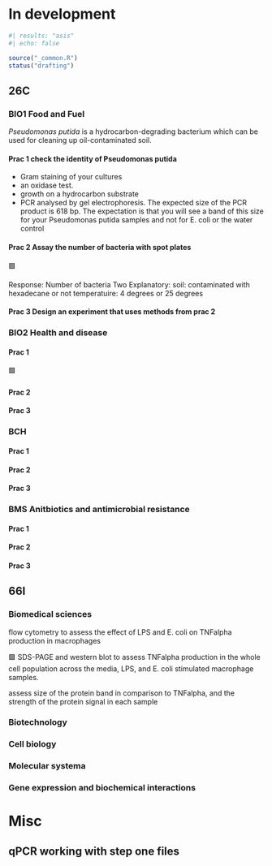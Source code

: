 # In development {#sec-in-development}

```r
#| results: "asis"
#| echo: false

source("_common.R")
status("drafting")
```

## 26C

### BIO1 Food and Fuel

*Pseudomonas putida* is a hydrocarbon-degrading bacterium which
can be used for cleaning up oil-contaminated soil. 

#### Prac 1 check the identity of Pseudomonas putida

-   Gram staining of your cultures
-   an oxidase test.
-   growth on a hydrocarbon substrate
-   PCR analysed by gel electrophoresis. The expected size of the 
    PCR product is 618 bp. The expectation is that you will
    see a band of this size for your Pseudomonas putida samples and 
    not for E. coli or the water control

#### Prac 2 Assay the number of bacteria with spot plates

🟩 

Response: Number of bacteria
Two Explanatory: 
   soil: contaminated with hexadecane or not
   temperatuire: 4 degrees or 25 degrees



#### Prac 3 Design an experiment that uses methods from prac 2


### BIO2 Health and disease

#### Prac 1 

🟩

#### Prac 2 


#### Prac 3 


### BCH

#### Prac 1 



#### Prac 2 

#### Prac 3 


### BMS Anitbiotics and antimicrobial resistance

#### Prac 1 

#### Prac 2 

#### Prac 3 


## 66I

### Biomedical sciences

flow cytometry to assess the effect of LPS and E. coli on TNFalpha production in macrophages

🟩 SDS-PAGE and western blot to assess TNFalpha production in the whole cell population across the media, LPS, and E. coli stimulated macrophage samples.

assess size of the protein band in comparison to TNFalpha, and the strength of the protein signal in each sample


### Biotechnology


### Cell biology


### Molecular systema


### Gene expression and biochemical interactions



# Misc

## qPCR working with step one files

<!-- df <- data.frame(x = c(0, 0.01, 0.1, 1), -->
<!--                  y = c(0.56, 0.475, 0.4, 0.375)) -->

<!-- df <- df |>  -->
<!--   mutate(log_x = log(x + 0.000001)) -->

<!-- ggplot(data = df, aes(x = log_x, y = y)) + -->
<!--   geom_point() + -->
<!--   geom_smooth(method = "lm") -->

<!-- ggplot(data = df, aes(x = log(x), y = y)) + -->
<!--   geom_point() + -->
<!--   geom_smooth(method = "lm") -->